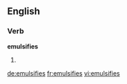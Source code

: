 ==English==

===Verb===
'''emulsifies'''

# {{third-person singular of|emulsify}}

[[de:emulsifies]]
[[fr:emulsifies]]
[[vi:emulsifies]]